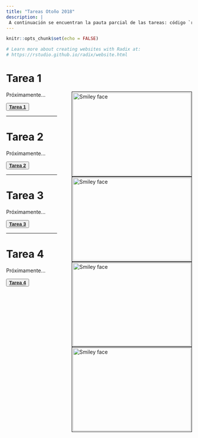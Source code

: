 ```yaml
---
title: "Tareas Otoño 2018"
description: |
 A continuación se encuentran la pauta parcial de las tareas: código `r emo::ji("heavy_plus_sign")` enunciado. El código de la página en Redix como el R Markdown se encuentran en un repositorio en `r emo::ji("heart")` [**Github**](https://github.com/GaboCg) `r emo::ji("heart")`. 
---
```


```r
knitr::opts_chunk$set(echo = FALSE)

# Learn more about creating websites with Radix at:
# https://rstudio.github.io/radix/website.html

```

# Tarea 1

<p>
<img src="images/images_hw1_a.png" alt="Smiley face" style="float: right; width:320px; height:225px; margin-bottom: 0px 10px;
margin-left: 40px ; border: solid black 1px; padding: 2px">
Próximamente... 

<button class="button" onclick="myFunction()"> 
[**Tarea 1**](autumn_2018/homeworks/HW1/HWS1.html)
</button>

</p>

---

# Tarea 2 

<p>
<img src="images/images_hw2_a.png" alt="Smiley face" style="float: right; width:320px; height:225px; margin-bottom: 0px 10px;
margin-left: 40px ; border: solid black 1px; padding: 2px">
Próximamente...   

<button class="button" onclick="myFunction()"> 
[**Tarea 2**](autumn_2018/homeworks/HW2/HWS2.html)
</button>

</p>

---

# Tarea 3

<p>
<img src="images/images_hw3_a.png" alt="Smiley face" style="float: right; width:320px; height:225px; margin-bottom: 0px 10px;
margin-left: 40px ; border: solid black 1px; padding: 2px">
Próximamente... 

<button class="button" onclick="myFunction()"> 
[**Tarea 3**](autumn_2018/homeworks/HW3/HWS3.html)
</button>

</p>

---

# Tarea 4

<p>
<img src="images/tarea_1.jpg" alt="Smiley face" style="float: right; width:320px; height:225px; margin-bottom: 0px 10px;
margin-left: 40px ; border: solid black 1px; padding: 2px">
Próximamente... 

<button class="button" onclick="myFunction()"> 
[**Tarea 4**](autumn_2018/homeworks/HW4/HWS4.html)
</button>

</p>

